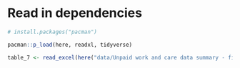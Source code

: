 # Read in dependencies

```r
# install.packages("pacman")

pacman::p_load(here, readxl, tidyverse)
```

```r
table_7 <- read_excel(here("data/Unpaid work and care data summary - first and second release.xlsx"))
```

